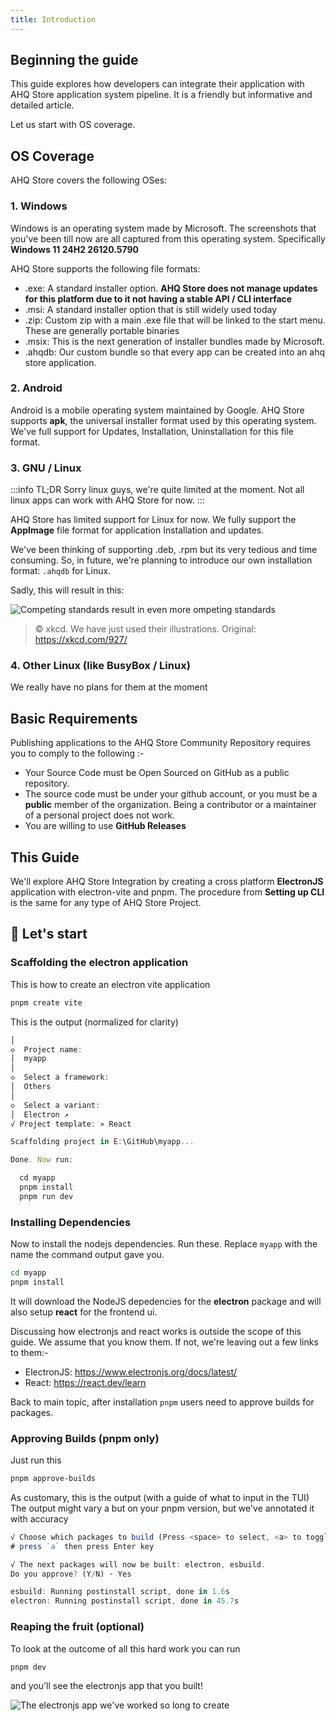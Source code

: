 ```yaml
---
title: Introduction
---
```


## Beginning the guide

This guide explores how developers can integrate their application with AHQ Store
application system pipeline. It is a friendly but informative and detailed article.

Let us start with OS coverage.

## OS Coverage

AHQ Store covers the following OSes:

### 1. Windows

Windows is an operating system made by Microsoft. The screenshots that you've been till now
are all captured from this operating system. Specifically **Windows 11 24H2 26120.5790**

AHQ Store supports the following file formats:

- .exe: A standard installer option. **AHQ Store does not manage updates for this platform due to it not having a stable API / CLI interface**
- .msi: A standard installer option that is still widely used today
- .zip: Custom zip with a main .exe file that will be linked to the start menu. These are generally portable binaries
- .msix: This is the next generation of installer bundles made by Microsoft.
- .ahqdb: Our custom bundle so that every app can be created into an ahq store application.

### 2. Android

Android is a mobile operating system maintained by Google. AHQ Store supports **apk**, the universal
installer format used by this operating system. We've full support for Updates, Installation, Uninstallation
for this file format.

### 3. GNU / Linux

:::info TL;DR
Sorry linux guys, we're quite limited at the moment. Not all linux apps can work with AHQ Store for now.
:::

AHQ Store has limited support for Linux for now. We fully support the **AppImage** file format for application Installation and updates.

We've been thinking of supporting .deb, .rpm but its very tedious and time consuming. So, in future, we're planning to introduce our own
installation format: `.ahqdb` for Linux.

Sadly, this will result in this:

<img
  src="https://imgs.xkcd.com/comics/standards_2x.png"
  alt="Competing standards result in even more ompeting standards"
/>

> ©️ xkcd.
> We have just used their illustrations.
> Original: https://xkcd.com/927/

### 4. Other Linux (like BusyBox / Linux)

We really have no plans for them at the moment

## Basic Requirements

Publishing applications to the AHQ Store Community Repository requires you to comply
to the following :-

- Your Source Code must be Open Sourced on GitHub as a public repository.
- The source code must be under your github account, or you must be a **public** member of the organization. Being a contributor or a maintainer of a personal project does not work.
- You are willing to use **GitHub Releases**

## This Guide

We'll explore AHQ Store Integration by creating a cross platform
**ElectronJS** application with electron-vite and pnpm.
The procedure from **Setting up CLI** is the same for any type of AHQ Store Project.

## 🚀 Let's start

### Scaffolding the electron application

This is how to create an electron vite application

```sh
pnpm create vite
```

This is the output (normalized for clarity)

```js
│
◇  Project name:
│  myapp
│
◇  Select a framework:
│  Others
│
◇  Select a variant:
│  Electron ↗
√ Project template: » React

Scaffolding project in E:\GitHub\myapp...

Done. Now run:

  cd myapp
  pnpm install
  pnpm run dev
```

### Installing Dependencies

Now to install the nodejs dependencies. Run these. Replace `myapp` with the name the command output gave you.

```sh
cd myapp
pnpm install
```

It will download the NodeJS depedencies for the **electron** package and will also setup **react** for the frontend ui.

Discussing how electronjs and react works is outside the scope of this guide. We assume that you know them. If not, we're leaving out a few links to them:-

- ElectronJS: https://www.electronjs.org/docs/latest/
- React: https://react.dev/learn

Back to main topic, after installation `pnpm` users need to approve builds for packages.

### Approving Builds (pnpm only)

Just run this

```sh
pnpm approve-builds
```

As customary, this is the output (with a guide of what to input in the TUI)
The output might vary a but on your pnpm version, but we've annotated it with accuracy

```js
√ Choose which packages to build (Press <space> to select, <a> to toggle all, <i> to invert selection) · electron, esbuild
# press `a` then press Enter key

√ The next packages will now be built: electron, esbuild.
Do you approve? (Y/N) · Yes

esbuild: Running postinstall script, done in 1.6s
electron: Running postinstall script, done in 45.7s
```

### Reaping the fruit (optional)

To look at the outcome of all this hard work you can run

```sh
pnpm dev
```

and you'll see the electronjs app that you built!

<img
  src="/img/fruit.png"
  alt="The electronjs app we've worked so long to create"
  width={600}
/>
